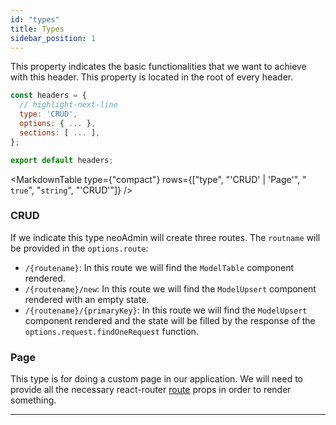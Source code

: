 ```yaml
---
id: "types"
title: Types
sidebar_position: 1
---
```



This property indicates the basic functionalities that we want to achieve with this header. This property is located in the root of every header.

```js
const headers = {
  // highlight-next-line
  type: 'CRUD',
  options: { ... },
  sections: [ ... ],
};

export default headers;
```

<MarkdownTable
  type={"compact"}
  rows={["type", "'CRUD' | 'Page'", " `true`", "`string`", "'CRUD'"]}
/>

### CRUD

If we indicate this type neoAdmin will create three routes. The `routname` will be provided in the `options.route`:

- `/{routename}`: In this route we will find the `ModelTable` component rendered.
- `/{routename}/new`: In this route we will find the `ModelUpsert` component rendered with an empty state.
- `/{routename}/{primaryKey}`: In this route we will find the `ModelUpsert` component rendered and the state will be filled by the response of the `options.request.findOneRequest` function.

### Page

This type is for doing a custom page in our application. We will need to provide all the necessary react-router [route](https://reactrouter.com/web/api/Route) props in order to render something.

---
